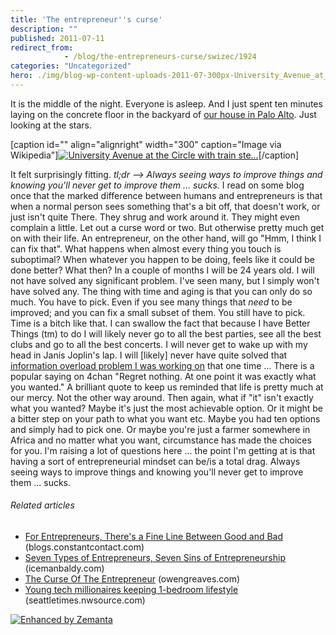 ```yaml
---
title: 'The entrepreneur''s curse'
description: ""
published: 2011-07-11
redirect_from: 
            - /blog/the-entrepreneurs-curse/swizec/1924
categories: "Uncategorized"
hero: ./img/blog-wp-content-uploads-2011-07-300px-University_Avenue_at_the_Circle_with_train_steaming_toward_El_Palo_Alto%2C_1894.jpg
---
```

It is the middle of the night. Everyone is asleep. And I just spent ten minutes laying on the concrete floor in the backyard of [our house in Palo Alto](http://swizec.com/blog/i-couldnt-get-into-yc-so-i-joined-a-startup-that-did/swizec/1855). Just looking at the stars.

\[caption id=&quot;&quot; align=&quot;alignright&quot; width=&quot;300&quot; caption=&quot;Image via Wikipedia&quot;][![University Avenue at the Circle with train ste...](./img/blog-wp-content-uploads-2011-07-300px-University_Avenue_at_the_Circle_with_train_steaming_toward_El_Palo_Alto%2C_1894.jpg "University Avenue at the Circle with train ste...")](http://commons.wikipedia.org/wiki/File:University_Avenue_at_the_Circle_with_train_steaming_toward_El_Palo_Alto%2C_1894.jpg)\[/caption]

It felt surprisingly fitting. _tl;dr --&gt; Always seeing ways to improve things and knowing you&#x27;ll never get to improve them ... sucks._ I read on some blog once that the marked difference between humans and entrepreneurs is that when a normal person sees something that&#x27;s a bit off, that doesn&#x27;t work, or just isn&#x27;t quite There. They shrug and work around it. They might even complain a little. Let out a curse word or two. But otherwise pretty much get on with their life. An entrepreneur, on the other hand, will go &quot;Hmm, I think I can fix that&quot;. What happens when almost every thing you touch is suboptimal? When whatever you happen to be doing, feels like it could be done better? What then? In a couple of months I will be 24 years old. I will not have solved any significant problem. I&#x27;ve seen many, but I simply won&#x27;t have solved any. The thing with time and aging is that you can only do so much. You have to pick. Even if you see many things that _need_ to be improved; and you can fix a small subset of them. You still have to pick. Time is a bitch like that. I can swallow the fact that because I have Better Things (tm) to do I will likely never go to all the best parties, see all the best clubs and go to all the best concerts. I will never get to wake up with my head in Janis Joplin&#x27;s lap. I will \[likely] never have quite solved that [information overload problem I was working on](http://swizec.com/blog/doing-a-startup-taught-me-the-value-of-staying-in-school/swizec/1819) that one time ... There is a popular saying on 4chan &quot;Regret nothing. At one point it was exactly what you wanted.&quot; A brilliant quote to keep us reminded that life is pretty much at our mercy. Not the other way around. Then again, what if &quot;it&quot; isn&#x27;t exactly what you wanted? Maybe it&#x27;s just the most achievable option. Or it might be a bitter step on your path to what you want etc. Maybe you had ten options and simply had to pick one. Or maybe you&#x27;re just a farmer somewhere in Africa and no matter what you want, circumstance has made the choices for you. I&#x27;m raising a lot of questions here ... the point I&#x27;m getting at is that having a sort of entrepreneurial mindset can be/is a total drag. Always seeing ways to improve things and knowing you&#x27;ll never get to improve them ... sucks.

###### Related articles

- [For Entrepreneurs, There&#x27;s a Fine Line Between Good and Bad](http://blogs.constantcontact.com/commentary/for-entrepreneurs-theres-a-fine-line-between-good-and-bad/) (blogs.constantcontact.com)
- [Seven Types of Entrepreneurs, Seven Sins of Entrepreneurship](http://www.icemanbaldy.com/icemanbaldy/2011/05/seven-types-of-entrepreneurs-seven-sins-of-entrepreneurship.html) (icemanbaldy.com)
- [The Curse Of The Entrepreneur](http://owengreaves.com/the-curse-of-the-entrepreneur/) (owengreaves.com)
- [Young tech millionaires keeping 1-bedroom lifestyle](http://seattletimes.nwsource.com/html/businesstechnology/2015570849_siliconstatus11.html?syndication=rss) (seattletimes.nwsource.com)

[![Enhanced by Zemanta](http://img.zemanta.com/zemified_e.png?x-id=fed1fdc3-0f11-436a-bf85-0fedbf9618f8)](http://www.zemanta.com/ "Enhanced by Zemanta")